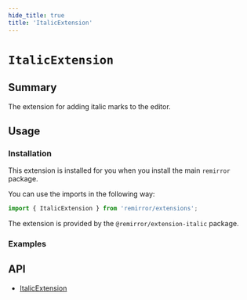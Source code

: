 ```yaml
---
hide_title: true
title: 'ItalicExtension'
---
```



# `ItalicExtension`

## Summary

The extension for adding italic marks to the editor.

## Usage

### Installation

This extension is installed for you when you install the main `remirror` package.

You can use the imports in the following way:

```ts
import { ItalicExtension } from 'remirror/extensions';
```

The extension is provided by the `@remirror/extension-italic` package.

### Examples

<Basic />

## API

- [ItalicExtension](../api/extension-italic)
